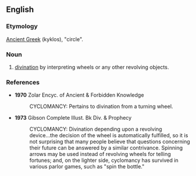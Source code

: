 ==English==

===Etymology===
[[Ancient Greek]] (kyklos), "circle".

===Noun===
{{en-noun|-}}

# [[divination]] by interpreting wheels or any other revolving objects.

===References===
*'''1970''' Zolar Encyc. of Ancient & Forbidden Knowledge
*:CYCLOMANCY: Pertains to divination from a turning wheel.

*'''1973''' Gibson Complete Illust. Bk Div. & Prophecy
*:CYCLOMANCY: Divination depending upon a revolving device...the decision of the wheel is automatically fulfilled, so it is not surprising that many people believe that questions concerning their future can be answered by a similar contrivance. Spinning arrows may be used instead of revolving wheels for telling fortunes; and, on the lighter side, cyclomancy has survived in various parlor games, such as "spin the bottle."